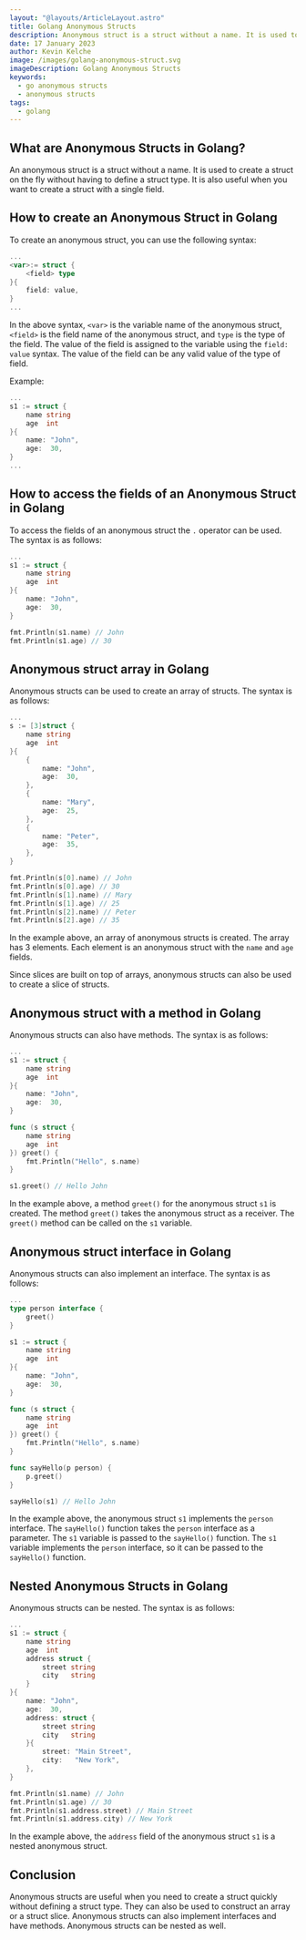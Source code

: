 ```yaml
---
layout: "@layouts/ArticleLayout.astro"
title: Golang Anonymous Structs
description: Anonymous struct is a struct without a name. It is used to create a struct on the fly without having to define a struct type.
date: 17 January 2023
author: Kevin Kelche
image: /images/golang-anonymous-struct.svg
imageDescription: Golang Anonymous Structs
keywords:
  - go anonymous structs
  - anonymous structs
tags:
  - golang
---
```



## What are Anonymous Structs in Golang? <SectionLink id= "what-are-anonymous-structs-in-golang" />

An anonymous struct is a struct without a name. It is used to create a struct on the fly without having to define a struct type. It is also useful when you want to create a struct with a single field.

## How to create an Anonymous Struct in Golang <SectionLink id= "how-to-create-an-anonymous-struct-in-golang" />

To create an anonymous struct, you can use the following syntax:

```go title="main.go"
...
<var>:= struct {
    <field> type
}{
    field: value,
}
...
```

In the above syntax, `<var>` is the variable name of the anonymous struct, `<field>` is the field name of the anonymous struct, and `type` is the type of the field. The value of the field is assigned to the variable using the `field: value` syntax. The value of the field can be any valid value of the type of field.

Example:

```go title="main.go"
...
s1 := struct {
    name string
    age  int
}{
    name: "John",
    age:  30,
}
...
```

## How to access the fields of an Anonymous Struct in Golang <SectionLink id= "how-to-access-the-fields-of-an-anonymous-struct-in-golang" />

To access the fields of an anonymous struct the `.` operator can be used. The syntax is as follows:

```go title="main.go"
...
s1 := struct {
    name string
    age  int
}{
    name: "John",
    age:  30,
}

fmt.Println(s1.name) // John
fmt.Println(s1.age) // 30
```

## Anonymous struct array in Golang <SectionLink id= "anonymous-struct-array-in-golang" />

Anonymous structs can be used to create an array of structs. The syntax is as follows:

```go title="main.go"
...
s := [3]struct {
    name string
    age  int
}{
    {
        name: "John",
        age:  30,
    },
    {
        name: "Mary",
        age:  25,
    },
    {
        name: "Peter",
        age:  35,
    },
}

fmt.Println(s[0].name) // John
fmt.Println(s[0].age) // 30
fmt.Println(s[1].name) // Mary
fmt.Println(s[1].age) // 25
fmt.Println(s[2].name) // Peter
fmt.Println(s[2].age) // 35
```

In the example above, an array of anonymous structs is created. The array has 3 elements. Each element is an anonymous struct with the `name` and `age` fields.

Since slices are built on top of arrays, anonymous structs can also be used to create a slice of structs.

## Anonymous struct with a method in Golang <SectionLink id= "anonymous-struct-with-a-method-in-golang" />

Anonymous structs can also have methods. The syntax is as follows:

```go title="main.go"
...
s1 := struct {
    name string
    age  int
}{
    name: "John",
    age:  30,
}

func (s struct {
    name string
    age  int
}) greet() {
    fmt.Println("Hello", s.name)
}

s1.greet() // Hello John
```

In the example above, a method `greet()` for the anonymous struct `s1` is created. The method `greet()` takes the anonymous struct as a receiver. The `greet()` method can be called on the `s1` variable.

## Anonymous struct interface in Golang <SectionLink id= "anonymous-struct-interface-in-golang" />

Anonymous structs can also implement an interface. The syntax is as follows:

```go title="main.go"
...
type person interface {
    greet()
}

s1 := struct {
    name string
    age  int
}{
    name: "John",
    age:  30,
}

func (s struct {
    name string
    age  int
}) greet() {
    fmt.Println("Hello", s.name)
}

func sayHello(p person) {
    p.greet()
}

sayHello(s1) // Hello John
```

In the example above, the anonymous struct `s1` implements the `person` interface. The `sayHello()` function takes the `person` interface as a parameter. The `s1` variable is passed to the `sayHello()` function. The `s1` variable implements the `person` interface, so it can be passed to the `sayHello()` function.

## Nested Anonymous Structs in Golang <SectionLink id= "nested-anonymous-structs-in-golang" />

Anonymous structs can be nested. The syntax is as follows:

```go title="main.go"
...
s1 := struct {
    name string
    age  int
    address struct {
        street string
        city   string
    }
}{
    name: "John",
    age:  30,
    address: struct {
        street string
        city   string
    }{
        street: "Main Street",
        city:   "New York",
    },
}

fmt.Println(s1.name) // John
fmt.Println(s1.age) // 30
fmt.Println(s1.address.street) // Main Street
fmt.Println(s1.address.city) // New York
```

In the example above, the `address` field of the anonymous struct `s1` is a nested anonymous struct.

## Conclusion <SectionLink id= "conclusion" />

Anonymous structs are useful when you need to create a struct quickly without defining a struct type. They can also be used to construct an array or a struct slice. Anonymous structs can also implement interfaces and have methods. Anonymous structs can be nested as well.
